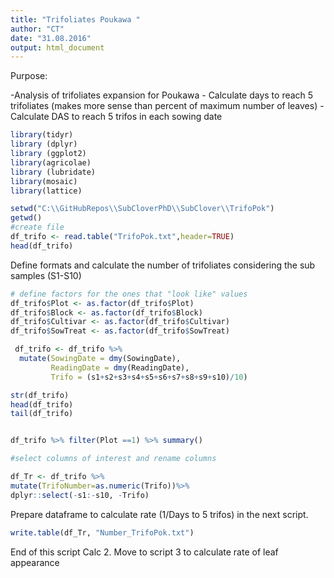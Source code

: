```yaml
---
title: "Trifoliates Poukawa "
author: "CT"
date: "31.08.2016"
output: html_document
---
```


Purpose:

-Analysis of trifoliates expansion for Poukawa
- Calculate days to reach 5 trifoliates (makes more sense than percent of maximum number of leaves)
- Calculate DAS to reach 5 trifos in each sowing date 
 
```r
library(tidyr)
library (dplyr)
library (ggplot2)
library(agricolae)
library (lubridate)
library(mosaic)
library(lattice)
```



```r
setwd("C:\\GitHubRepos\\SubCloverPhD\\SubClover\\TrifoPok")
getwd()
#create file
df_trifo <- read.table("TrifoPok.txt",header=TRUE)
head(df_trifo)


```
Define formats and calculate the number of trifoliates considering the sub samples (S1-S10)

```r


# define factors for the ones that "look like" values
df_trifo$Plot <- as.factor(df_trifo$Plot)
df_trifo$Block <- as.factor(df_trifo$Block)
df_trifo$Cultivar <- as.factor(df_trifo$Cultivar)
df_trifo$SowTreat <- as.factor(df_trifo$SowTreat)

 df_trifo <- df_trifo %>%
  mutate(SowingDate = dmy(SowingDate), 
         ReadingDate = dmy(ReadingDate),
         Trifo = (s1+s2+s3+s4+s5+s6+s7+s8+s9+s10)/10)

str(df_trifo)
head(df_trifo)
tail(df_trifo)


df_trifo %>% filter(Plot ==1) %>% summary()

#select columns of interest and rename columns 

df_Tr <- df_trifo %>%
mutate(TrifoNumber=as.numeric(Trifo))%>%
dplyr::select(-s1:-s10, -Trifo)
```



Prepare dataframe to calculate rate (1/Days to 5 trifos) in the next script.


```r
write.table(df_Tr, "Number_TrifoPok.txt")


```


End of this script Calc 2. 
Move to script 3 to calculate rate of leaf appearance 
